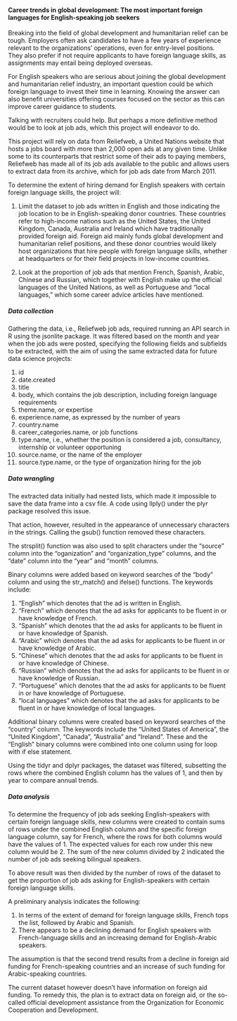 #### **Career trends in global development: The most important foreign languages for English-speaking job seekers**

Breaking into the field of global development and humanitarian relief can be tough. Employers often ask candidates to have a few years of experience relevant to the organizations’ operations, even for entry-level positions. They also prefer if not require applicants to have foreign language skills, as assignments may entail being deployed overseas.

For English speakers who are serious about joining the global development and humanitarian relief industry, an important question could be which foreign language to invest their time in learning. Knowing the answer can also benefit universities offering courses focused on the sector as this can improve career guidance to students. 

Talking with recruiters could help. But perhaps a more definitive method would be to look at job ads, which this project will endeavor to do. 

This project will rely on data from Reliefweb, a United Nations website that hosts a jobs board with more than 2,000 open ads at any given time. Unlike some to its counterparts that restrict some of their ads to paying members, Reliefweb has made all of its job ads available to the public and allows users to extract data from its archive, which for job ads date from March 2011. 

To determine the extent of hiring demand for English speakers with certain foreign language skills, the project will:

1. Limit the dataset to job ads written in English and those indicating the job location to be in English-speaking donor countries. These countries refer to high-income nations such as the United States, the United Kingdom, Canada, Australia and Ireland which have traditionally provided foreign aid. Foreign aid mainly funds global development and humanitarian relief positions, and these donor countries would likely host organizations that hire people with foreign language skills, whether at headquarters or for their field projects in low-income countries.

2. Look at the proportion of job ads that mention French, Spanish, Arabic, Chinese and Russian, which together with English make up the official languages of the United Nations, as well as Portuguese and “local languages,” which some career advice articles have mentioned.

##### **Data collection**

Gathering the data, i.e., Reliefweb job ads, required running an API search in R using the jsonlite package. It was filtered based on the month and year when the job ads were posted, specifying the following fields and subfields to be extracted, with the aim of using the same extracted data for future data science projects: 

1. id
2. date.created
3. title
4. body, which contains the job description, including foreign language requirements
5. theme.name, or expertise
6. experience.name, as expressed by the number of years
7. country.name
8. career_categories.name, or job functions
9. type.name, i.e., whether the position is considered a job, consultancy, internship or volunteer opportuning
10. source.name, or the name of the employer
11. source.type.name, or the type of organization hiring for the job

##### **Data wrangling**

The extracted data initially had nested lists, which made it impossible to save the data frame into a csv file. A code using llply() under the plyr package resolved this issue. 

That action, however, resulted in the appearance of unnecessary characters in the strings. Calling the gsub() function removed these characters. 

The strsplit() function was also used to split characters under the “source” column into the “oganization” and “organization_type” columns, and the “date” column into the “year” and “month” columns.

Binary columns were added based on keyword searches of the “body” column and using the str_match() and ifelse() functions. The keywords include:

1. “English” which denotes that the ad is written in English.
2. “French” which denotes that the ad asks for applicants to be fluent in or have knowledge of French.
3. “Spanish” which denotes that the ad asks for applicants to be fluent in or have knowledge of Spanish.
4. “Arabic” which denotes that the ad asks for applicants to be fluent in or have knowledge of Arabic.
5. “Chinese” which denotes that the ad asks for applicants to be fluent in or have knowledge of Chinese.
6. “Russian” which denotes that the ad asks for applicants to be fluent in or have knowledge of Russian.
7. “Portuguese” which denotes that the ad asks for applicants to be fluent in or have knowledge of Portuguese.
8. “local languages” which denotes that the ad asks for applicants to be fluent in or have knowledge of local languages.

Additional binary columns were created based on keyword searches of the “country” column. The keywords include the “United States of America”, the “United Kingdom”, “Canada”, “Australia” and “Ireland”.  These and the “English” binary columns were combined into one column using for loop with if else statement. 

Using the tidyr and dplyr packages, the dataset was filtered, subsetting the rows where the combined English column has the values of 1, and then by year to compare annual trends. 

##### **Data analysis**

To determine the frequency of job ads seeking English-speakers with certain foreign language skills, new columns were created to contain sums of rows under the combined English column and the specific foreign language column, say for French, where the rows for both columns would have the values of 1. The expected values for each row under this new column would be 2.  The sum of the new column divided by 2 indicated the number of job ads seeking bilingual speakers.

To above result was then divided by the number of rows of the dataset to get the proportion of job ads asking for English-speakers with certain foreign language skills.

A preliminary analysis indicates the following:

1. In terms of the extent of demand for foreign language skills, French tops the list, followed by Arabic and Spanish.
2. There appears to be a declining demand for English speakers with French-language skills and an increasing demand for English-Arabic speakers.

The assumption is that the second trend results from a decline in foreign aid funding for French-speaking countries and an increase of such funding for Arabic-speaking countries. 

The current dataset however doesn’t have information on foreign aid funding. To remedy this, the plan is to extract data on foreign aid, or the so-called official development assistance from the Organization for Economic Cooperation and Development. 
